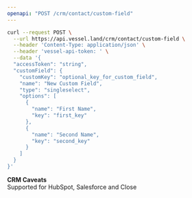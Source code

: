 ```yaml
---
openapi: "POST /crm/contact/custom-field"
---
```


<RequestExample>

```bash Request
curl --request POST \
  --url https://api.vessel.land/crm/contact/custom-field \
  --header 'Content-Type: application/json' \
  --header 'vessel-api-token: ' \
  --data '{
  "accessToken": "string",
  "customField": {
    "customKey": "optional_key_for_custom_field",
    "name": "New Custom Field",
    "type": "singleselect",
    "options": [
      {
        "name": "First Name",
        "key": "first_key"
      },
      {
        "name": "Second Name",
        "key": "second_key"
      }
    ]
  }
}'
```

</RequestExample>

**CRM Caveats**  
Supported for HubSpot, Salesforce and Close
